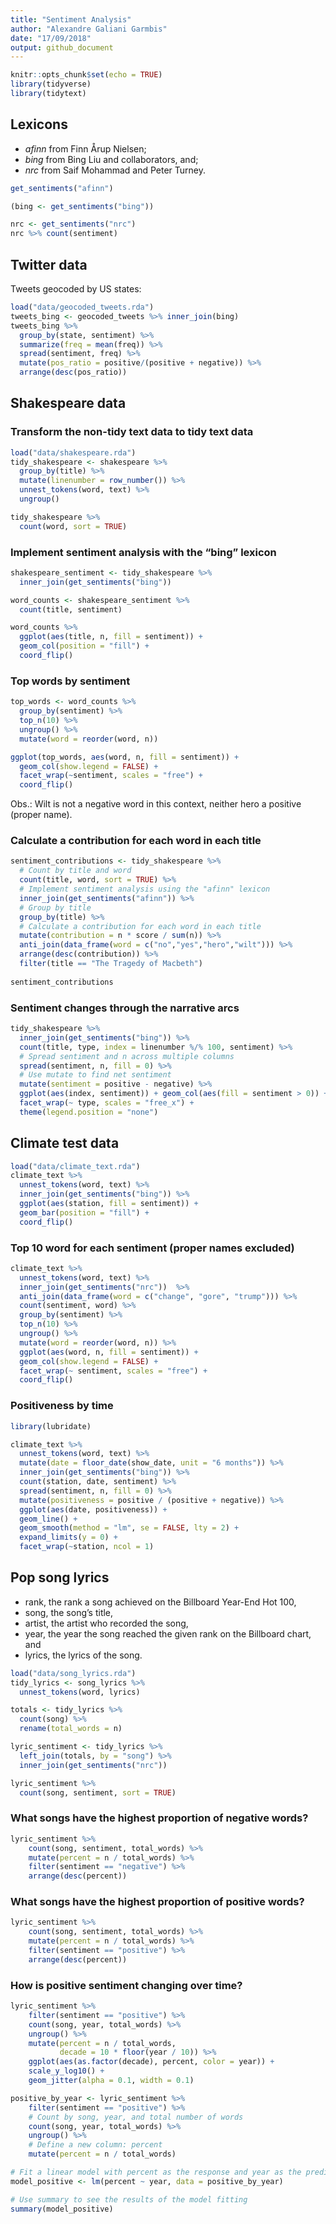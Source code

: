 ```yaml
---
title: "Sentiment Analysis"
author: "Alexandre Galiani Garmbis"
date: "17/09/2018"
output: github_document
---
```


```r
knitr::opts_chunk$set(echo = TRUE)
library(tidyverse)
library(tidytext)
```

## Lexicons

- *afinn* from Finn Årup Nielsen;
- *bing* from Bing Liu and collaborators, and;
- *nrc* from Saif Mohammad and Peter Turney.

```r
get_sentiments("afinn")
```


```r
(bing <- get_sentiments("bing"))
```

```r
nrc <- get_sentiments("nrc") 
nrc %>% count(sentiment)
```

## Twitter data

Tweets geocoded by US states:

```r
load("data/geocoded_tweets.rda")
tweets_bing <- geocoded_tweets %>% inner_join(bing)
tweets_bing %>% 
  group_by(state, sentiment) %>%
  summarize(freq = mean(freq)) %>%
  spread(sentiment, freq) %>%
  mutate(pos_ratio = positive/(positive + negative)) %>%
  arrange(desc(pos_ratio))
```

## Shakespeare data

### Transform the non-tidy text data to tidy text data
```r
load("data/shakespeare.rda")
tidy_shakespeare <- shakespeare %>%
  group_by(title) %>%
  mutate(linenumber = row_number()) %>%
  unnest_tokens(word, text) %>%
  ungroup()

tidy_shakespeare %>% 
  count(word, sort = TRUE)
```

### Implement sentiment analysis with the "bing" lexicon
```r
shakespeare_sentiment <- tidy_shakespeare %>%
  inner_join(get_sentiments("bing"))

word_counts <- shakespeare_sentiment %>%
  count(title, sentiment) 

word_counts %>%
  ggplot(aes(title, n, fill = sentiment)) +
  geom_col(position = "fill") +
  coord_flip()
```

### Top words by sentiment
```r
top_words <- word_counts %>%
  group_by(sentiment) %>%
  top_n(10) %>%
  ungroup() %>%
  mutate(word = reorder(word, n))

ggplot(top_words, aes(word, n, fill = sentiment)) +
  geom_col(show.legend = FALSE) +
  facet_wrap(~sentiment, scales = "free") +  
  coord_flip()
```
Obs.: Wilt is not a negative word in this context, neither hero a positive (proper name).  

### Calculate a contribution for each word in each title
  
```r
sentiment_contributions <- tidy_shakespeare %>%
  # Count by title and word
  count(title, word, sort = TRUE) %>%
  # Implement sentiment analysis using the "afinn" lexicon
  inner_join(get_sentiments("afinn")) %>%
  # Group by title
  group_by(title) %>%
  # Calculate a contribution for each word in each title
  mutate(contribution = n * score / sum(n)) %>%
  anti_join(data_frame(word = c("no","yes","hero","wilt"))) %>%
  arrange(desc(contribution)) %>%
  filter(title == "The Tragedy of Macbeth")
    
sentiment_contributions
```

### Sentiment changes through the narrative arcs 

```r
tidy_shakespeare %>%
  inner_join(get_sentiments("bing")) %>%
  count(title, type, index = linenumber %/% 100, sentiment) %>%
  # Spread sentiment and n across multiple columns
  spread(sentiment, n, fill = 0) %>%
  # Use mutate to find net sentiment
  mutate(sentiment = positive - negative) %>%
  ggplot(aes(index, sentiment)) + geom_col(aes(fill = sentiment > 0)) +
  facet_wrap(~ type, scales = "free_x") +
  theme(legend.position = "none")
```

## Climate test data

```r
load("data/climate_text.rda")
climate_text %>% 
  unnest_tokens(word, text) %>%
  inner_join(get_sentiments("bing")) %>%
  ggplot(aes(station, fill = sentiment)) + 
  geom_bar(position = "fill") +
  coord_flip()
```
### Top 10 word for each sentiment (proper names excluded)
```r
climate_text %>% 
  unnest_tokens(word, text) %>%
  inner_join(get_sentiments("nrc"))  %>%
  anti_join(data_frame(word = c("change", "gore", "trump"))) %>%
  count(sentiment, word) %>%
  group_by(sentiment) %>%
  top_n(10) %>%
  ungroup() %>%
  mutate(word = reorder(word, n)) %>%
  ggplot(aes(word, n, fill = sentiment)) +
  geom_col(show.legend = FALSE) +
  facet_wrap(~ sentiment, scales = "free") +
  coord_flip()
```

### Positiveness by time
```r
library(lubridate)

climate_text %>% 
  unnest_tokens(word, text) %>%
  mutate(date = floor_date(show_date, unit = "6 months")) %>%
  inner_join(get_sentiments("bing")) %>%
  count(station, date, sentiment) %>%
  spread(sentiment, n, fill = 0) %>%
  mutate(positiveness = positive / (positive + negative)) %>%
  ggplot(aes(date, positiveness)) +
  geom_line() +
  geom_smooth(method = "lm", se = FALSE, lty = 2) +
  expand_limits(y = 0) +
  facet_wrap(~station, ncol = 1)
```

## Pop song lyrics

- rank, the rank a song achieved on the Billboard Year-End Hot 100,
- song, the song's title,
- artist, the artist who recorded the song,
- year, the year the song reached the given rank on the Billboard chart, and
- lyrics, the lyrics of the song.

```r
load("data/song_lyrics.rda")
tidy_lyrics <- song_lyrics %>% 
  unnest_tokens(word, lyrics)

totals <- tidy_lyrics %>%
  count(song) %>%
  rename(total_words = n)

lyric_sentiment <- tidy_lyrics %>%
  left_join(totals, by = "song") %>%
  inner_join(get_sentiments("nrc"))

lyric_sentiment %>%
  count(song, sentiment, sort = TRUE)
```

### What songs have the highest proportion of negative words?

```r
lyric_sentiment %>%
    count(song, sentiment, total_words) %>%
    mutate(percent = n / total_words) %>%
    filter(sentiment == "negative") %>%
    arrange(desc(percent))
```

### What songs have the highest proportion of positive words?

```r
lyric_sentiment %>%
    count(song, sentiment, total_words) %>%
    mutate(percent = n / total_words) %>%
    filter(sentiment == "positive") %>%
    arrange(desc(percent))
```

### How is positive sentiment changing over time?

```r
lyric_sentiment %>%
    filter(sentiment == "positive") %>%
    count(song, year, total_words) %>%
    ungroup() %>%
    mutate(percent = n / total_words,
           decade = 10 * floor(year / 10)) %>%
    ggplot(aes(as.factor(decade), percent, color = year)) +
    scale_y_log10() +
    geom_jitter(alpha = 0.1, width = 0.1)
```

```r
positive_by_year <- lyric_sentiment %>%
    filter(sentiment == "positive") %>%
    # Count by song, year, and total number of words
    count(song, year, total_words) %>%
    ungroup() %>%
    # Define a new column: percent
    mutate(percent = n / total_words)

# Fit a linear model with percent as the response and year as the predictor
model_positive <- lm(percent ~ year, data = positive_by_year)

# Use summary to see the results of the model fitting
summary(model_positive)
```

